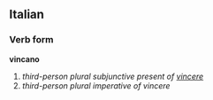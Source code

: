 ==Italian==
===Verb form===
'''vincano'''

# ''third-person plural subjunctive present of [[vincere]]''
# ''third-person plural imperative of vincere''